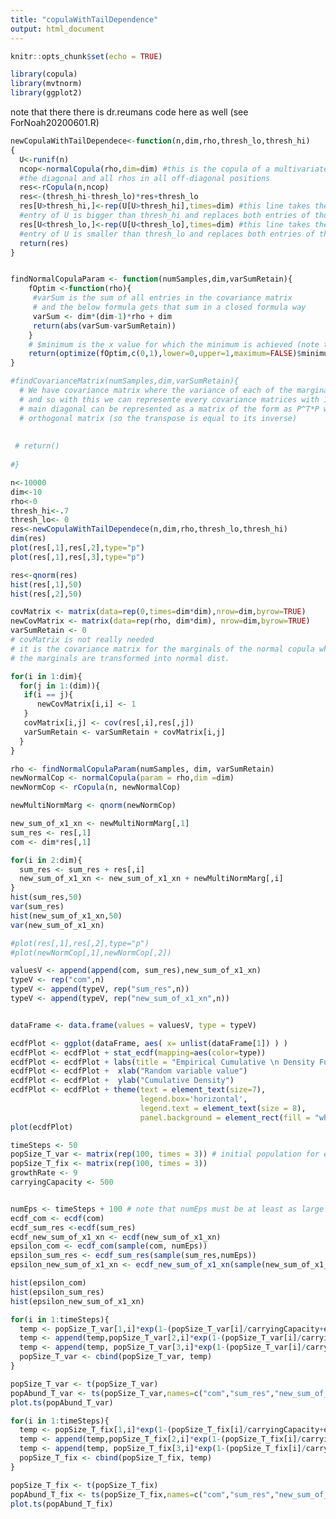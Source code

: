 ```yaml
---
title: "copulaWithTailDependence"
output: html_document
---
```


```r
knitr::opts_chunk$set(echo = TRUE)
```
```r
library(copula)
library(mvtnorm)
library(ggplot2)
```

note that there there is dr.reumans code here as well (see ForNoah20200601.R)
```r

newCopulaWithTailDependece<-function(n,dim,rho,thresh_lo,thresh_hi)
{
  U<-runif(n)
  ncop<-normalCopula(rho,dim=dim) #this is the copula of a multivariate normal with covariance matrix having 1s on
  #the diagonal and all rhos in all off-diagonal positions
  res<-rCopula(n,ncop)
  res<-(thresh_hi-thresh_lo)*res+thresh_lo
  res[U>thresh_hi,]<-rep(U[U>thresh_hi],times=dim) #this line takes the rows of res for which the corresponding
  #entry of U is bigger than thresh_hi and replaces both entries of those rows by the corresponding value of U
  res[U<thresh_lo,]<-rep(U[U<thresh_lo],times=dim) #this line takes the rows of res for which the corresponding
  #entry of U is smaller than thresh_lo and replaces both entries of those rows by the corresponding value of U
  return(res)
}


findNormalCopulaParam <- function(numSamples,dim,varSumRetain){
    fOptim <-function(rho){
     #varSum is the sum of all entries in the covariance matrix 
     # and the below formula gets that sum in a closed formula way
     varSum <- dim*(dim-1)*rho + dim
     return(abs(varSum-varSumRetain))
    }
    # $minimum is the x value for which the minimum is achieved (note that optimize returns a list) 
    return(optimize(fOptim,c(0,1),lower=0,upper=1,maximum=FALSE)$minimum)
}

#findCovarianceMatrix(numSamples,dim,varSumRetain){
  # We have covariance matrix where the variance of each of the marginals are given
  # and so with this we can represente every covariance matrices with 1's along the 
  # main diagonal can be represented as a matrix of the form as P^T*P where P is an 
  # orthogonal matrix (so the transpose is equal to its inverse)
  
  
 # return()
  
#}

```


```r
n<-10000
dim<-10
rho<-0
thresh_hi<-.7
thresh_lo<- 0
res<-newCopulaWithTailDependece(n,dim,rho,thresh_lo,thresh_hi)
dim(res)
plot(res[,1],res[,2],type="p")
plot(res[,1],res[,3],type="p")

res<-qnorm(res)
hist(res[,1],50)
hist(res[,2],50)
```

```r
covMatrix <- matrix(data=rep(0,times=dim*dim),nrow=dim,byrow=TRUE)
newCovMatrix <- matrix(data=rep(rho, dim*dim), nrow=dim,byrow=TRUE)
varSumRetain <- 0 
# covMatrix is not really needed
# it is the covariance matrix for the marginals of the normal copula when
# the marginals are transformed into normal dist. 

for(i in 1:dim){
  for(j in 1:(dim)){
   if(i == j){
      newCovMatrix[i,i] <- 1
   }
   covMatrix[i,j] <- cov(res[,i],res[,j])
   varSumRetain <- varSumRetain + covMatrix[i,j]
  }
}
```

```r

rho <- findNormalCopulaParam(numSamples, dim, varSumRetain)
newNormalCop <- normalCopula(param = rho,dim =dim)
newNormCop <- rCopula(n, newNormalCop)

newMultiNormMarg <- qnorm(newNormCop)

new_sum_of_x1_xn <- newMultiNormMarg[,1]
sum_res <- res[,1]
com <- dim*res[,1]

for(i in 2:dim){
  sum_res <- sum_res + res[,i]
  new_sum_of_x1_xn <- new_sum_of_x1_xn + newMultiNormMarg[,i] 
}
hist(sum_res,50)
var(sum_res)
hist(new_sum_of_x1_xn,50)
var(new_sum_of_x1_xn)

#plot(res[,1],res[,2],type="p")
#plot(newNormCop[,1],newNormCop[,2])
```

```r
valuesV <- append(append(com, sum_res),new_sum_of_x1_xn)
typeV <- rep("com",n)
typeV <- append(typeV, rep("sum_res",n))
typeV <- append(typeV, rep("new_sum_of_x1_xn",n))


dataFrame <- data.frame(values = valuesV, type = typeV)

ecdfPlot <- ggplot(dataFrame, aes( x= unlist(dataFrame[1]) ) )
ecdfPlot <- ecdfPlot + stat_ecdf(mapping=aes(color=type))
ecdfPlot <- ecdfPlot + labs(title = "Empirical Cumulative \n Density Function")
ecdfPlot <- ecdfPlot +  xlab("Random variable value")
ecdfPlot <- ecdfPlot +  ylab("Cumulative Density")
ecdfPlot <- ecdfPlot + theme(text = element_text(size=7),
                             legend.box='horizontal',
                             legend.text = element_text(size = 8),
                             panel.background = element_rect(fill = "white")) + scale_colour_brewer(palette = "Set1")
plot(ecdfPlot)


```

```r

timeSteps <- 50
popSize_T_var <- matrix(rep(100, times = 3)) # initial population for each of the three cases 
popSize_T_fix <- matrix(rep(100, times = 3))
growthRate <- 9
carryingCapacity <- 500


numEps <- timeSteps + 100 # note that numEps must be at least as large as timeSteps for first simulation below 
ecdf_com <- ecdf(com)
ecdf_sum_res <-ecdf(sum_res)
ecdf_new_sum_of_x1_xn <- ecdf(new_sum_of_x1_xn)
epsilon_com <- ecdf_com(sample(com, numEps))
epsilon_sum_res <- ecdf_sum_res(sample(sum_res,numEps))
epsilon_new_sum_of_x1_xn <- ecdf_new_sum_of_x1_xn(sample(new_sum_of_x1_xn, numEps))
```

```r
hist(epsilon_com)
hist(epsilon_sum_res)
hist(epsilon_new_sum_of_x1_xn)
```

```r
for(i in 1:timeSteps){
  temp <- popSize_T_var[1,i]*exp(1-(popSize_T_var[i]/carryingCapacity+epsilon_com[i]) )  
  temp <- append(temp,popSize_T_var[2,i]*exp(1-(popSize_T_var[i]/carryingCapacity+epsilon_sum_res[i]) )  )
  temp <- append(temp, popSize_T_var[3,i]*exp(1-(popSize_T_var[i]/carryingCapacity+epsilon_new_sum_of_x1_xn[i]) ) )  
  popSize_T_var <- cbind(popSize_T_var, temp)
}

popSize_T_var <- t(popSize_T_var)
popAbund_T_var <- ts(popSize_T_var,names=c("com","sum_res","new_sum_of_x1_xn"))
plot.ts(popAbund_T_var)
```

```r
for(i in 1:timeSteps){
  temp <- popSize_T_fix[1,i]*exp(1-(popSize_T_fix[i]/carryingCapacity+epsilon_com[1]) )  
  temp <- append(temp,popSize_T_fix[2,i]*exp(1-(popSize_T_fix[i]/carryingCapacity+epsilon_sum_res[1]) )  )
  temp <- append(temp, popSize_T_fix[3,i]*exp(1-(popSize_T_fix[i]/carryingCapacity+epsilon_new_sum_of_x1_xn[1]) ) )  
  popSize_T_fix <- cbind(popSize_T_fix, temp)
}

popSize_T_fix <- t(popSize_T_fix)
popAbund_T_fix <- ts(popSize_T_fix,names=c("com","sum_res","new_sum_of_x1_xn"))
plot.ts(popAbund_T_fix)
```
